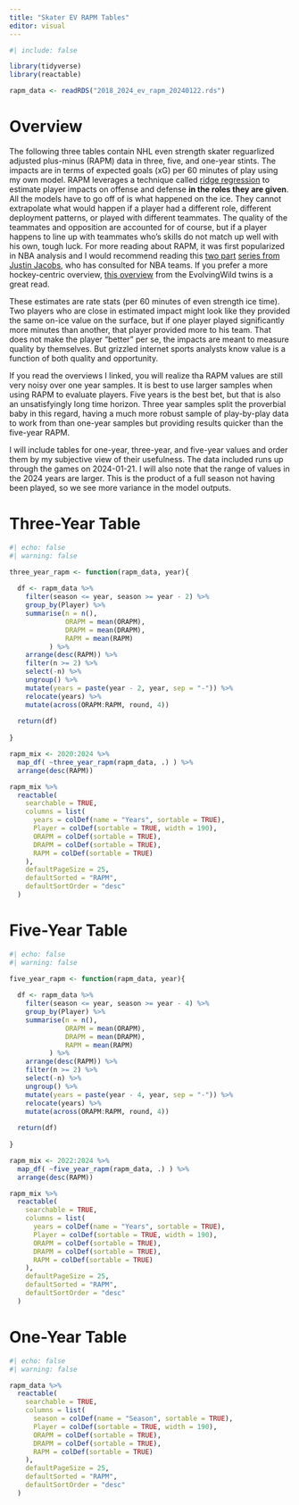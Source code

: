 ```yaml
---
title: "Skater EV RAPM Tables"
editor: visual
---
```


```r
#| include: false

library(tidyverse)
library(reactable)

rapm_data <- readRDS("2018_2024_ev_rapm_20240122.rds")

```

# Overview

The following three tables contain NHL even strength skater reguarlized adjusted plus-minus (RAPM) data in three, five, and one-year stints. The impacts are in terms of expected goals (xG) per 60 minutes of play using my own model. RAPM leverages a technique called [ridge regression](https://en.wikipedia.org/wiki/Ridge_regression) to estimate player impacts on offense and defense **in the roles they are given**. All the models have to go off of is what happened on the ice. They cannot extrapolate what would happen if a player had a different role, different deployment patterns, or played with different teammates. The quality of the teammates and opposition are accounted for of course, but if a player happens to line up with teammates who's skills do not match up well with his own, tough luck.  For more reading about RAPM, it was first popularized in NBA analysis and I would recommend reading this [two part](https://squared2020.com/2017/09/18/deep-dive-on-regularized-adjusted-plus-minus-i-introductory-example/) [series from Justin Jacobs](https://squared2020.com/2017/09/18/deep-dive-on-regularized-adjusted-plus-minus-ii-basic-application-to-2017-nba-data-with-r/), who has consulted for NBA teams. If you prefer a more hockey-centric overview, [this overview](https://hockey-graphs.com/2019/01/14/reviving-regularized-adjusted-plus-minus-for-hockey/) from the EvolvingWild twins is a great read.  

These estimates are rate stats (per 60 minutes of even strength ice time). Two players who are close in estimated impact might look like they provided the same on-ice value on the surface, but if one player played significantly more minutes than another, that player provided more to his team. That does not make the player "better" per se, the impacts are meant to measure quality by themselves. But grizzled internet sports analysts know value is a function of both quality and opportunity. 

If you read the overviews I linked, you will realize tha RAPM values are still very noisy over one year samples. It is best to use larger samples when using RAPM to evaluate players. Five years is the best bet, but that is also an unsatisfyingly long time horizon. Three year samples split the proverbial baby in this regard, having a much more robust sample of play-by-play data to work from than one-year samples but providing results quicker than the five-year RAPM. 

I will include tables for one-year, three-year, and five-year values and order them by my subjective view of their usefulness. The data included runs up through the games on 2024-01-21. I will also note that the range of values in the 2024 years are larger. This is the product of a full season not having been played, so we see more variance in the model outputs. 

# Three-Year Table

```r
#| echo: false
#| warning: false

three_year_rapm <- function(rapm_data, year){
  
  df <- rapm_data %>% 
    filter(season <= year, season >= year - 2) %>% 
    group_by(Player) %>% 
    summarise(n = n(), 
              ORAPM = mean(ORAPM), 
              DRAPM = mean(DRAPM), 
              RAPM = mean(RAPM)
          ) %>% 
    arrange(desc(RAPM)) %>% 
    filter(n >= 2) %>% 
    select(-n) %>% 
    ungroup() %>% 
    mutate(years = paste(year - 2, year, sep = "-")) %>% 
    relocate(years) %>% 
    mutate(across(ORAPM:RAPM, round, 4))
  
  return(df)
  
}

rapm_mix <- 2020:2024 %>% 
  map_df( ~three_year_rapm(rapm_data, .) ) %>% 
  arrange(desc(RAPM))

rapm_mix %>% 
  reactable(
    searchable = TRUE,
    columns = list(
      years = colDef(name = "Years", sortable = TRUE), 
      Player = colDef(sortable = TRUE, width = 190), 
      ORAPM = colDef(sortable = TRUE), 
      DRAPM = colDef(sortable = TRUE), 
      RAPM = colDef(sortable = TRUE)
    ), 
    defaultPageSize = 25, 
    defaultSorted = "RAPM", 
    defaultSortOrder = "desc"
  )

```


# Five-Year Table

```r
#| echo: false
#| warning: false

five_year_rapm <- function(rapm_data, year){
  
  df <- rapm_data %>% 
    filter(season <= year, season >= year - 4) %>% 
    group_by(Player) %>% 
    summarise(n = n(), 
              ORAPM = mean(ORAPM), 
              DRAPM = mean(DRAPM), 
              RAPM = mean(RAPM)
          ) %>% 
    arrange(desc(RAPM)) %>% 
    filter(n >= 2) %>% 
    select(-n) %>% 
    ungroup() %>% 
    mutate(years = paste(year - 4, year, sep = "-")) %>% 
    relocate(years) %>% 
    mutate(across(ORAPM:RAPM, round, 4))
  
  return(df)
  
}

rapm_mix <- 2022:2024 %>% 
  map_df( ~five_year_rapm(rapm_data, .) ) %>% 
  arrange(desc(RAPM))

rapm_mix %>% 
  reactable(
    searchable = TRUE,
    columns = list(
      years = colDef(name = "Years", sortable = TRUE), 
      Player = colDef(sortable = TRUE, width = 190), 
      ORAPM = colDef(sortable = TRUE), 
      DRAPM = colDef(sortable = TRUE), 
      RAPM = colDef(sortable = TRUE)
    ), 
    defaultPageSize = 25, 
    defaultSorted = "RAPM", 
    defaultSortOrder = "desc"
  )


```

# One-Year Table

```r
#| echo: false
#| warning: false

rapm_data %>% 
  reactable(
    searchable = TRUE,
    columns = list(
      season = colDef(name = "Season", sortable = TRUE), 
      Player = colDef(sortable = TRUE, width = 190), 
      ORAPM = colDef(sortable = TRUE), 
      DRAPM = colDef(sortable = TRUE), 
      RAPM = colDef(sortable = TRUE)
    ), 
    defaultPageSize = 25, 
    defaultSorted = "RAPM", 
    defaultSortOrder = "desc"
  )

```